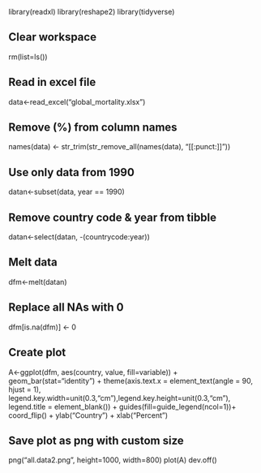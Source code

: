 library(readxl)
library(reshape2)
library(tidyverse)

## Clear workspace
rm(list=ls())

## Read in excel file
data<-read_excel("global_mortality.xlsx")

## Remove (%) from column names
names(data) <- str_trim(str_remove_all(names(data), "[[:punct:]]"))

## Use only data from 1990
datan<-subset(data, year == 1990)

## Remove country code & year from tibble
datan<-select(datan, -(countrycode:year))

## Melt data
dfm<-melt(datan)

## Replace all NAs with 0
dfm[is.na(dfm)] <- 0

## Create plot
A<-ggplot(dfm, aes(country, value, fill=variable)) +
  geom_bar(stat="identity") +
  theme(axis.text.x = element_text(angle = 90, hjust = 1), legend.key.width=unit(0.3,"cm"),legend.key.height=unit(0.3,"cm"), legend.title = element_blank()) +
  guides(fill=guide_legend(ncol=1))+
  coord_flip() +
  ylab("Country") +
  xlab("Percent")

## Save plot as png with custom size
png("all.data2.png", height=1000, width=800)
plot(A)
dev.off()
